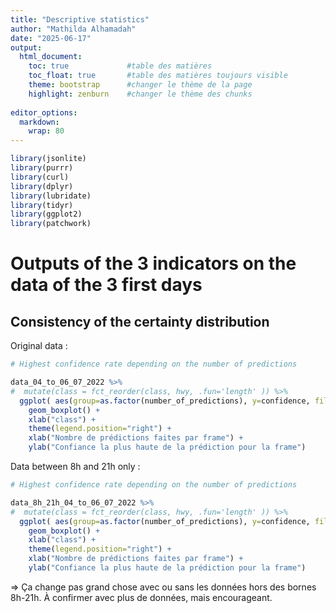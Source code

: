```yaml
---
title: "Descriptive statistics"
author: "Mathilda Alhamadah"
date: "2025-06-17"
output:
  html_document:
    toc: true             #table des matières
    toc_float: true       #table des matières toujours visible
    theme: bootstrap      #changer le thème de la page
    highlight: zenburn    #changer le thème des chunks
    
editor_options: 
  markdown: 
    wrap: 80
---
```


```r
library(jsonlite)
library(purrr)
library(curl)
library(dplyr)
library(lubridate)
library(tidyr)
library(ggplot2)
library(patchwork)
```

# Outputs of the 3 indicators on the data of the 3 first days

## Consistency of the certainty distribution

Original data :

```r
# Highest confidence rate depending on the number of predictions

data_04_to_06_07_2022 %>%
#  mutate(class = fct_reorder(class, hwy, .fun='length' )) %>%
  ggplot( aes(group=as.factor(number_of_predictions), y=confidence, fill=number_of_predictions)) + 
    geom_boxplot() +
    xlab("class") +
    theme(legend.position="right") +
    xlab("Nombre de prédictions faites par frame") +
    ylab("Confiance la plus haute de la prédiction pour la frame")

```

Data between 8h and 21h only :

```r
# Highest confidence rate depending on the number of predictions

data_8h_21h_04_to_06_07_2022 %>%
#  mutate(class = fct_reorder(class, hwy, .fun='length' )) %>%
  ggplot( aes(group=as.factor(number_of_predictions), y=confidence, fill=number_of_predictions)) + 
    geom_boxplot() +
    xlab("class") +
    theme(legend.position="right") +
    xlab("Nombre de prédictions faites par frame") +
    ylab("Confiance la plus haute de la prédiction pour la frame")


```

=\> Ça change pas grand chose avec ou sans les données hors des bornes 8h-21h. À
confirmer avec plus de données, mais encourageant.

## 

